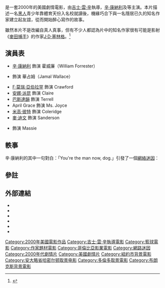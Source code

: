 {{noteTA
|T=zh-hk:隔窗友緣; zh-tw:心靈訪客; zh-hans:心灵访客;
|G1=Show
|1=zh-hk:隔窗友緣; zh-tw:心靈訪客; zh-hans:心灵访客;
}}
{{Infobox film
| name = 隔窗友緣
| original_name = ''Finding Forrester''
| image = Finding_forrester.jpg
| image_size = 200px
| caption = 電影美版海報
| director = [[吉士·雲·辛|吉士·雲·辛]]
| producer = [[辛·康納利|辛·康納利]]<br />{{link-en|羅倫斯·馬克|Laurence Mark}}
| writer = {{link-en|米克·域治|Mike Rich}}
| starring =[[辛·康納利|辛·康納利]]<br />{{link-en|洛·布朗|Rob Brown (actor)}}<br />[[F·莫瑞·亞伯拉罕|F·莫瑞·亞伯拉罕]]<br />[[安娜·派昆|安娜·派昆]]<br />[[巴斯達韻|巴斯達韻]]
| music =
| cinematography = {{link-en|哈里斯·塞維茲|Harris Savides}}
| editing = {{link-en|Valdís Óskarsdóttir|Valdís Óskarsdóttir}}
| distributor = [[哥倫比亞電影公司|哥倫比亞電影公司]]
| released = {{start date|2000|12|22}}
| runtime = 136分鐘
| country = {{USA}}
| language= [[英語|英語]]
| budget = $43,000,000
| gross = [[美元|USD]]$80,049,764<ref name="boxofficemojo.com">{{cite web |url=http://www.boxofficemojo.com/movies/?id=findingforrester.htm |title=Finding Forrester |publisher=[[Box_Office_Mojo|Box Office Mojo]] |accessdate=2010-07-14 |archive-date=2017-04-23 |archive-url=https://web.archive.org/web/20170423080116/http://www.boxofficemojo.com/movies/?id=findingforrester.htm |dead-url=no }}</ref>
| imdb_id = 0181536
| amg_id = 1:230327
| cn_name       = 心灵访客
| hk_name       = 隔窗友緣
| tw_name       = 心靈訪客
}}
{{作品名稱|name=''Finding Forrester''|hk=隔窗友緣|tw=心靈訪客|equiv-cn=tw}}是一套2000年的美國劇情電影，由[[吉士·雲·辛|吉士·雲·辛]]執導，[[辛·康納利|辛·康納利]]及{{link-en|洛·布朗|Rob Brown (actor)}}等主演。本片描述一名[[黑人|黑人]]青少年靠體育天份入名校就讀後，機緣巧合下與一名隱居已久的知名作家建立起友誼，從而開始醉心寫作的故事。

雖然本片不是改編自真人真事，但有不少人都認為片中的知名作家很有可能是影射《[[麥田捕手|麥田捕手]]》的作家[[杰罗姆·大卫·塞林格|J·D·塞林格]]。<ref>{{cite news |url=http://life.mingpao.com/cfm/language3.cfm?File=20100130/language05/taa3.txt |title=年輕心靈反體制 「80後」寫照 |date=2010-01-30 |accessdate=2010-07-14 |author=盧勁業 |work=[[明報|明報]] |publisher=明報通識網L.I.F.E.}}</ref>

==演員表==
* [[辛·康納利|辛·康納利]] 飾演 霍威廉（William Forrester）
* {{link-en|洛·布朗|Rob Brown (actor)}} 飾演 華占姆（Jamal Wallace）
* [[F·莫瑞·亞伯拉罕|F·莫瑞·亞伯拉罕]] 飾演 Crawford
* [[安娜·派昆|安娜·派昆]] 飾演 Claire
* [[巴斯達韻|巴斯達韻]] 飾演 Terrell
* April Grace 飾演 Ms. Joyce
* [[米高·彼特|米高·彼特]] 飾演 Coleridge
* [[麥·迪文|麥·迪文]] 飾演 Sanderson
* {{link-en|格倫·菲茨傑拉德|Glenn Fitzgerald}} 飾演 Massie

==軼事==
辛·康納利的其中一句對白：「You're the man now, dog.」引發了一個[[網絡迷因|網絡迷因]]：{{tsl|en|YTMND|YTMND}}

==參註==
{{Reflist}}

==外部連結==
*{{imdb title|id=0181536|title=隔窗友緣}}
*{{Amg movie|230327|隔窗友緣}}
*{{rotten-tomatoes|id=finding_forrester|title=隔窗友緣}}
*{{douban}}
*{{metacritic film|id=findingforrester|title=隔窗友緣}}
*{{mojo title|id=findingforrester|title=隔窗友緣}}

{{Gus Van Sant}}

{{DEFAULTSORT:Finding Forrester}}
[[Category:2000年美國電影作品|Category:2000年美國電影作品]]
[[Category:吉士·雲·辛執導電影|Category:吉士·雲·辛執導電影]]
[[Category:籃球電影|Category:籃球電影]]
[[Category:作家題材電影|Category:作家題材電影]]
[[Category:哥倫比亞影業電影|Category:哥倫比亞影業電影]]
[[Category:網路迷因|Category:網路迷因]]
[[Category:2000年代劇情片|Category:2000年代劇情片]]
[[Category:美國劇情片|Category:美國劇情片]]
[[Category:紐約市背景電影|Category:紐約市背景電影]]
[[Category:安大略省哈密尔顿取景电影|Category:安大略省哈密尔顿取景电影]]
[[Category:多倫多取景電影|Category:多倫多取景電影]]
[[Category:布朗克斯背景電影|Category:布朗克斯背景電影]]